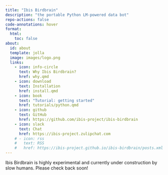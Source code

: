 ```yaml
---
title: "Ibis Birdbrain"
description: "the portable Python LM-powered data bot"
repo-actions: false
code-annotations: hover
format:
  html:
    toc: false
about:
  id: about
  template: jolla
  image: images/logo.png
  links:
    - icon: info-circle
      text: Why Ibis Birdbrain?
      href: why.qmd
    - icon: download
      text: Installation
      href: install.qmd
    - icon: book
      text: "Tutorial: getting started"
      href: tutorials/python.qmd
    - icon: github
      text: GitHub
      href: https://github.com/ibis-project/ibis-birdbrain
    - icon: slack
      text: Chat
      href: https://ibis-project.zulipchat.com
    # - icon: rss
    #   text: RSS
    #   href: https://ibis-project.github.io/ibis-birdbrain/posts.xml
---
```


::: {#about}
:::

::: {.callout-warning}
Ibis Birdbrain is highly experimental and currently under construction by slow humans. Please check back soon!
:::
